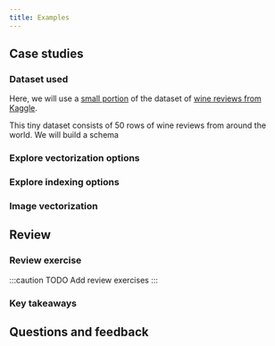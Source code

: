 ```yaml
---
title: Examples
---
```


## Case studies

### Dataset used
Here, we will use a [small portion](https://github.com/weaviate-tutorials/edu-datasets/blob/main/winemag_tiny.csv) of the dataset of [wine reviews from Kaggle](https://www.kaggle.com/datasets/zynicide/wine-reviews).

This tiny dataset consists of 50 rows of wine reviews from around the world. We will build a schema

### Explore vectorization options

### Explore indexing options

### Image vectorization

## <i class="fa-solid fa-square-chevron-right"></i> Review

### <i class="fa-solid fa-pen-to-square"></i> Review exercise

:::caution TODO
Add review exercises
:::

### <i class="fa-solid fa-lightbulb-on"></i> Key takeaways

## Questions and feedback


<DocsFeedback/>